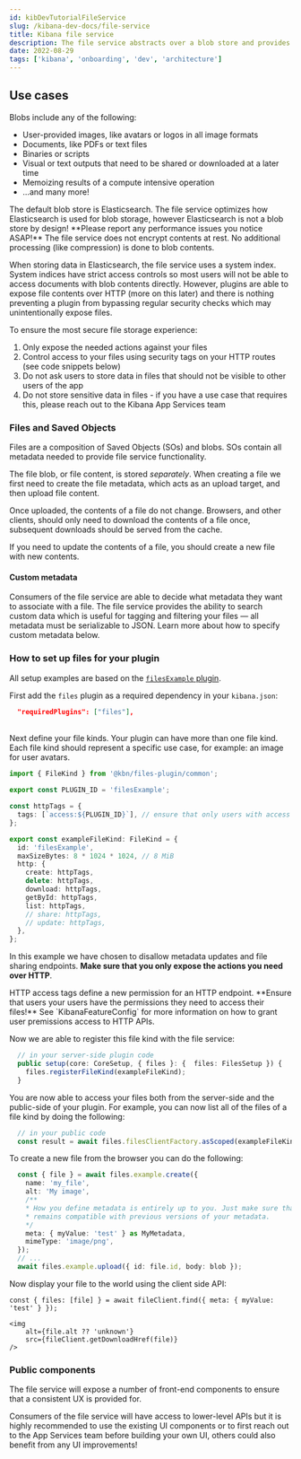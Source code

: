 ```yaml
---
id: kibDevTutorialFileService
slug: /kibana-dev-docs/file-service
title: Kibana file service
description: The file service abstracts over a blob store and provides CRUD functionality for blobs.
date: 2022-08-29
tags: ['kibana', 'onboarding', 'dev', 'architecture']
---
```


## Use cases

Blobs include any of the following:

* User-provided images, like avatars or logos in all image formats
* Documents, like PDFs or text files
* Binaries or scripts
* Visual or text outputs that need to be shared or downloaded at a later time
* Memoizing results of a compute intensive operation
* ...and many more!

<DocCallOut title="Note on performance">
  The default blob store is Elasticsearch. The file service optimizes how Elasticsearch is used for blob storage, however Elasticsearch is not a blob store by design! **Please report any performance issues you notice ASAP!**
</DocCallOut>

<DocCallOut title="A few notes on security">
  The file service does not encrypt contents at rest. No additional processing (like compression) is done to blob contents.

  When storing data in Elasticsearch, the file service uses a system index. System indices have strict access controls so most users will not be able to access documents with blob contents directly. However, plugins are able to expose file contents over HTTP (more on this later) and there is nothing preventing a plugin from bypassing regular security checks which may unintentionally expose files.

  To ensure the most secure file storage experience:

  1. Only expose the needed actions against your files
  2. Control access to your files using security tags on your HTTP routes (see code snippets below)
  3. Do not ask users to store data in files that should not be visible to other users of the app
  4. Do not store sensitive data in files - if you have a use case that requires this, please reach out to the Kibana App Services team
</DocCallOut>

### Files and Saved Objects

Files are a composition of Saved Objects (SOs) and blobs. SOs contain all metadata needed to provide file service functionality.

The file blob, or file content, is stored _separately_. When creating a file we first need to create the file metadata, which acts as an upload target, and then upload file content.

<DocCallOut title="File contents are immutable">
  Once uploaded, the contents of a file do not change. Browsers, and other clients, should only need to download the contents of a file once, subsequent downloads should be served from the cache.

  If you need to update the contents of a file, you should create a new file with new contents.
</DocCallOut>

#### Custom metadata

Consumers of the file service are able to decide what metadata they want to associate with a file. The file service provides the ability to search custom data which is useful for tagging and filtering your files &mdash; all metadata must be serializable to JSON. Learn more about how to specify custom metadata below.

### How to set up files for your plugin

All setup examples are based on the [`filesExample` plugin](https://github.com/elastic/kibana/blob/d431e87f7ff43833bff085e5bb5b2ab603bfa05d/examples/files_example/README.md).

First add the  `files` plugin as a required dependency in your `kibana.json`:

```json
  "requiredPlugins": ["files"],
```
<br />
Next define your file kinds. Your plugin can have more than one file kind. Each file kind should represent a specific use case, for example: an image for user avatars.

```ts
import { FileKind } from '@kbn/files-plugin/common';

export const PLUGIN_ID = 'filesExample';

const httpTags = {
  tags: [`access:${PLUGIN_ID}`], // ensure that only users with access to this plugin can files of this kind
};

export const exampleFileKind: FileKind = {
  id: 'filesExample',
  maxSizeBytes: 8 * 1024 * 1024, // 8 MiB
  http: {
    create: httpTags,
    delete: httpTags,
    download: httpTags,
    getById: httpTags,
    list: httpTags,
    // share: httpTags,
    // update: httpTags,
  },
};
```

In this example we have chosen to disallow metadata updates and file sharing endpoints. **Make sure that you only expose the actions you need over HTTP**.

<DocCallOut title="Ensure users can access their files">
  HTTP access tags define a new permission for an HTTP endpoint. **Ensure that users your users have the permissions they need to access their files!** See `KibanaFeatureConfig` for more information on how to grant user premissions access to HTTP APIs.
</DocCallOut>

Now we are able to register this file kind with the file service:

```ts
  // in your server-side plugin code
  public setup(core: CoreSetup, { files }: {  files: FilesSetup }) {
    files.registerFileKind(exampleFileKind);
  }
```

You are now able to access your files both from the server-side and the public-side of your plugin. For example, you can now list all of the files of a file kind by doing the following:

```ts
  // in your public code
  const result = await files.filesClientFactory.asScoped(exampleFileKind.id).list();
```

To create a new file from the browser you can do the following:

```ts
  const { file } = await files.example.create({
    name: 'my_file',
    alt: 'My image',
    /**
    * How you define metadata is entirely up to you. Just make sure that your application
    * remains compatible with previous versions of your metadata.
    */
    meta: { myValue: 'test' } as MyMetadata,
    mimeType: 'image/png',
  });
  // ...
  await files.example.upload({ id: file.id, body: blob });
```

Now display your file to the world using the client side API:

```tsx
const { files: [file] } = await fileClient.find({ meta: { myValue: 'test' } });

<img
    alt={file.alt ?? 'unknown'}
    src={fileClient.getDownloadHref(file)}
/>
```

### Public components

<DocCallOut title="Under construction 🚧" color="warning">
  The file service will expose a number of front-end components to ensure that a consistent UX is provided for.

  Consumers of the file service will have access to lower-level APIs but it is highly recommended to use the existing UI components or to first reach out to the App Services team before building your own UI, others could also benefit from any UI improvements!
</DocCallOut>


